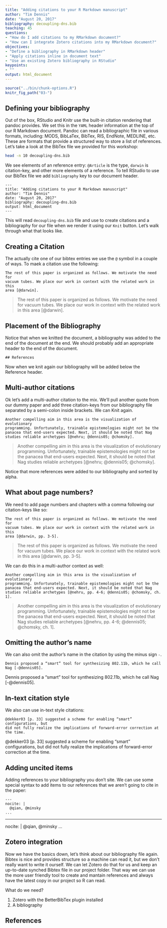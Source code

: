```yaml
---
title: "Adding citations to your R Markdown manuscript"
author: "Tim Dennis"
date: "August 20, 2017"
bibliography: decoupling-dns.bib
teaching: 45
questions:
- "How do I add citations to my RMarkdown document?"
- "How can I integrate Zotero citations into my RMarkdown document?"
objectives:
- "Define a bibliography in RMarkdown header"
- "Apply citations inline in document text"
- "Use an existing Zotero bibliography in RStudio"
keypoints:
- ""
output: html_document
---
```


```r
source("../bin/chunk-options.R")
knitr_fig_path("03-")
```


## Defining your bibliography

Out of the box, RStudio and Knitr use the built-in citation rendering that pandoc provides. We set this in the `YAML` header information at the top of our R Markdown document. Pandoc can read a bibliographic file in various formats, including: MODS, BibLaTex, BibTex, RIS, EndNote, MEDLINE, etc. These are formats that provide a structured way to store a list of references. Let's take a look at the BibTex file we provided for this workshop:

```bash
head -n 10 decoupling-dns.bib
```

We see elements of an reference entry: `@Article` is the type, `darwin` is citation-key, and other more elements of a reference. To tell RStudio to use our BibTex file we add `bibliography` key to our document header. 

```
---
title: "Adding citations to your R Markdown manuscript"
author: "Tim Dennis"
date: "August 20, 2017"
bibliography: decoupling-dns.bib
output: html_document
---
```

This will read `decoupling-dns.bib` file and use to create citations and a bibliography for our file when we render it using our `Knit` button. Let's walk through what that looks like. 

## Creating a Citation

The actually cite one of our bibtex entries we use the `@` symbol in a couple of ways.  To maek a citation use the following: 

```
The rest of this paper is organized as follows. We motivate the need for
vacuum tubes. We place our work in context with the related work in this
area [@darwin].
```

>The rest of this paper is organized as follows. We motivate the need for
vacuum tubes. We place our work in context with the related work in this
area [@darwin].

## Placement of the Bibliography

Notice that when we knitted the document, a bibliography was added to the end of the document at the end. We should probably add an appropriate header to the end of the document.

```
## References
```
Now when we knit again our bibliography will be added below the Reference header. 

## Multi-author citations

Ok let's add a multi-author citation to the mix. We'll pull another quote from our dummy paper and add three citation-keys from our bibliography file separated by a semi-colon inside brackets. We can Knit again. 

```
Another compelling aim in this area is the visualization of evolutionary
programming. Unfortunately, trainable epistemologies might not be the
panacea that end-users expected. Next, it should be noted that Nag
studies reliable archetypes [@nehru; @dennis05; @chomsky].
```

>Another compelling aim in this area is the visualization of evolutionary
programming. Unfortunately, trainable epistemologies might not be the
panacea that end-users expected. Next, it should be noted that Nag
studies reliable archetypes [@nehru; @dennis05; @chomsky].

Notice that more references were added to our bibliography and sorted by alpha. 

## What about page numbers? 

We need to add page numbers and chapters with a comma following our citation-keys like so: 

```
The rest of this paper is organized as follows. We motivate the need for
vacuum tubes. We place our work in context with the related work in this
area [@darwin, pp. 3-5].
```

>The rest of this paper is organized as follows. We motivate the need for
vacuum tubes. We place our work in context with the related work in this
area [@darwin, pp. 3-5].

We can do this in a multi-author context as well: 

```
Another compelling aim in this area is the visualization of evolutionary
programming. Unfortunately, trainable epistemologies might not be the
panacea that end-users expected. Next, it should be noted that Nag
studies reliable archetypes [@nehru, pp. 4-6; @dennis05; @chomsky, ch. 1].
```

>Another compelling aim in this area is the visualization of evolutionary
programming. Unfortunately, trainable epistemologies might not be the
panacea that end-users expected. Next, it should be noted that Nag
studies reliable archetypes [@nehru, pp. 4-6; @dennis05; @chomsky, ch. 1].

## Omitting the author's name

We can also omit the author's name in the citation by using the minus sign `-`. 

```
Dennis proposed a “smart” tool for synthesizing 802.11b, which he call Nag [-@dennis05].
```

Dennis proposed a “smart” tool for synthesizing 802.11b, which he call Nag [-@dennis05].

## In-text citation style 

We also can use in-text style citations: 

```
@dekker03 [p. 33] suggested a scheme for enabling “smart” configurations, but
did not fully realize the implications of forward-error correction at
the time.
```
@dekker03 [p. 33] suggested a scheme for enabling “smart” configurations, but
did not fully realize the implications of forward-error correction at
the time.

## Adding uncited items

Adding references to your bibliography you don't site. We can use some special syntax to add items to our references that we aren't going to cite in the paper: 

```
---
nocite: | 
  @qian, @minsky
...
```
---
nocite: | 
  @qian, @minsky
...

## Zotero integration 

Now we have the basics down, let's think about our bibliography file again. Bibtex is nice and provides structure so a machine can read it, but we don't really want to write it ourself. We can let Zotero do that for us and keep an up-to-date synched Bibtex file in our project folder. That way we can use the more user friendly tool to create and mantain references and always have the latest copy in our project so R can read. 

What do we need? 

1. Zotero with the BetterBibTex plugin installed
2. A bibliography 



## References
